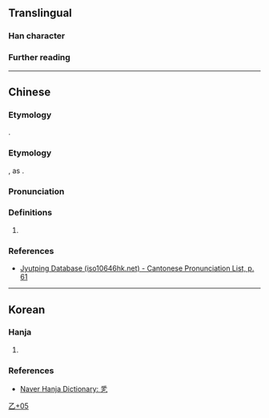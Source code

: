 {{character info}}
==Translingual==

===Han character===
{{Han char|rn=5|rad=乙|as=05|sn=6|four=20717|canj=HFDN|ids=⿱乎乙}}

===Further reading===
{{Han ref|kx=0084.141|dj=0171.191|hdz=10053.081|uh=4E6F}}

----

==Chinese==
{{zh-forms}}

===Etymology===
{{obor|zh|ko|乯}}.

===Etymology===
{{spelling pronunciation|zh}}, as {{zh-l|乎}}.

===Pronunciation===
{{zh-pron
|m=hū
|c=fu4
|cat=pn
}}

===Definitions===
{{head|zh|Han character}}

# {{zh-used2|k}}

===References===
* [http://www.iso10646hk.net/jp/document/download.jsp Jyutping Database (iso10646hk.net) - Cantonese Pronunciation List, p. 61]

----

==Korean==

===Hanja===
{{ko-hanja|음역자|올}}

# {{rfdef|ko|sort=乙05}}

===References===
* [https://hanja.dict.naver.com/#/entry/ccko/ffb2db4b704e491c89c203ced1e3ffb2 Naver Hanja Dictionary: 乯]

[[Category:Korean-only CJKV Characters|乙+05]]